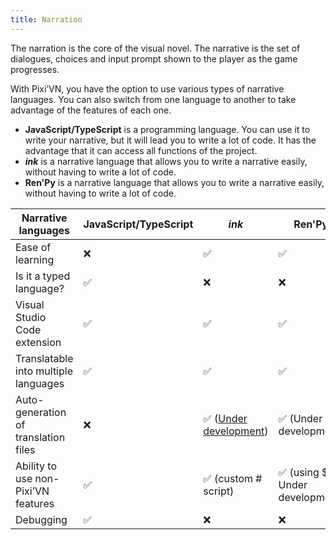 ```yaml
---
title: Narration
---
```


The narration is the core of the visual novel. The narrative is the set of <DynamicLink href="/start/dialogue.md">dialogues</DynamicLink>, <DynamicLink href="/start/choices.md">choices</DynamicLink> and <DynamicLink href="/start/input">input prompt</DynamicLink> shown to the player as the game progresses.

With Pixi’VN, you have the option to use various types of narrative languages. You can also switch from one language to another to take advantage of the features of each one.

- **JavaScript/TypeScript** is a programming language. You can use it to write your narrative, but it will lead you to write a lot of code. It has the advantage that it can access all functions of the project.
- **<DynamicLink href="/ink/ink">_ink_</DynamicLink>** is a narrative language that allows you to write a narrative easily, without having to write a lot of code.
- **<DynamicLink href="/renpy/renpy">Ren'Py</DynamicLink>** is a narrative language that allows you to write a narrative easily, without having to write a lot of code.

| Narrative languages                  | JavaScript/TypeScript | _ink_                                                                                | Ren'Py                          |
| ------------------------------------ | --------------------- | ------------------------------------------------------------------------------------ | ------------------------------- |
| Ease of learning                     | ❌                     | ✅                                                                                    | ✅                               |
| Is it a typed language?              | ✅                     | ❌                                                                                    | ❌                               |
| Visual Studio Code extension         | ✅                     | ✅                                                                                    | ✅                               |
| Translatable into multiple languages | ✅                     | ✅                                                                                    | ✅                               |
| Auto-generation of translation files | ❌                     | ✅ ([Under development](https://github.com/DRincs-Productions/pixi-vn-json/issues/3)) | ✅ (Under development)           |
| Ability to use non-Pixi’VN features  | ✅                     | ✅  (<DynamicLink href="/ink/ink-hashtag">custom # script</DynamicLink>)              | ✅ (using $ - Under development) |
| Debugging                            | ✅                     | ❌                                                                                    | ❌                               |
